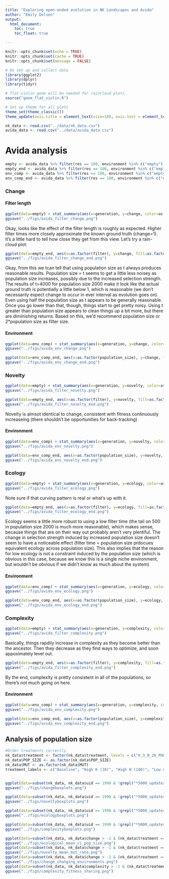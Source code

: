 ```yaml
---
title: "Exploring open-ended evolution in NK Landscapes and Avida"
author: "Emily Dolson"
output: 
  html_document:
    toc: true
    toc_float: true

---
```


```r
knitr::opts_chunk$set(echo = TRUE)
knitr::opts_chunk$set(cache = TRUE)
knitr::opts_chunk$set(message = FALSE)
```

```r
# Do set up and collect data
library(ggplot2)
library(dplyr)
library(tidyr)

# flat-violin geom will be needed for raincloud plots
source("geom_flat_violin.R")

# Set up theme for all plots
theme_set(theme_classic())
theme_update(axis.title = element_text(size=18), axis.text = element_text(size=12), legend.text = element_text(size=14), legend.title = element_text(size=14), legend.position = "bottom", strip.text = element_text(size=18))

nk_data <- read.csv("../data/nk_data.csv")
avida_data <- read.csv("../data/avida_data.csv")

```

# Avida analysis


```r
empty <- avida_data %>% filter(res == 100, environment %in% c("empty"), filter %in% c(500, 1000, 2000, 4000), fixedlength == 0)
empty_end <- avida_data %>% filter(res == 100, environment %in% c("empty"), filter %in% c(500, 1000, 2000, 4000), fixedlength == 0, generation == 200000)
env_comp <- avida_data %>% filter(res == 100, environment %in% c("empty", "l9"), filter == population_size, fixedlength == 0)
env_comp_end <- avida_data %>% filter(res == 100, environment %in% c("empty", "l9"), filter == population_size, fixedlength == 0, generation == 200000)
```

### Change

#### Filter length

```r
ggplot(data=empty) + stat_summary(aes(x=generation, y=change, color=as.factor(filter), fill=as.factor(filter)), fun.data="mean_cl_boot", geom="smooth") + facet_wrap(~population_size) + scale_x_continuous("Average Generation") + scale_y_continuous("Change") + scale_color_discrete("Filter length (t)") + scale_fill_discrete("Filter length (t)")  + geom_hline(yintercept=c(1,1), linetype="dotted")
ggsave("../figs/avida_filter_change.png")
```

Okay, looks like the effect of the filter length is roughly as expected. Higher filter times more closely approximate the known ground truth (change=1). It's a little hard to tell how close they get from this view. Let's try a rain-cloud plot:

```r
ggplot(data=empty_end, aes(x=as.factor(filter), y=change, fill=as.factor(filter))) + geom_flat_violin(position = position_nudge(x = .2, y = 0)) + geom_point(aes(color = as.factor(filter)), position = position_jitter(width = .15), alpha = 0.8) + stat_summary(fun.data="mean_cl_boot", show.legend = FALSE) + facet_wrap(~population_size, scales = "free_x") + scale_x_discrete("Filter length (t)") + scale_y_continuous("Change") + scale_color_discrete("Filter length (t)")+ scale_fill_discrete("Filter length (t)") + geom_hline(yintercept=c(1,1), linetype="dotted") + theme(legend.position="None")
ggsave("../figs/avida_filter_change_end.png")
```

Okay, from this we tcan tell that using population size as t always produces reasonable results. Population size = t seems to get a little less noisey as population size increases, possibly due to the increased selection strength. The results of t=4000 for population size 2000 make it look like the actual ground truth is potentially a little below 1, which is reasonable (we don't necessarily expect change to occur in ever interval as evolution goes on). Even using half the population size as t appears to be generally reasonable. Once you go lower than that, though, things start to get pretty noisy. Using t greater than population size appears to clean things up a bit more, but there are diminishing returns. Based on this, we'd recommend population size or 2*population size as filter size.

#### Environment
```r

ggplot(data=env_comp) + stat_summary(aes(x=generation, y=change, color=as.factor(population_size), fill=as.factor(population_size)), fun.data="mean_cl_boot", geom="smooth") + facet_wrap(~environment, scales = "free_y") + scale_x_continuous("Average Generation") + scale_y_continuous("Change") + scale_color_discrete("Population size") + scale_fill_discrete("Population size")
ggsave("../figs/avida_env_change.png")
```

```r
ggplot(data=env_comp_end, aes(x=as.factor(population_size), y=change, fill=as.factor(population_size))) + geom_flat_violin(position = position_nudge(x = .2, y = 0)) + geom_point(aes(color = as.factor(filter)), position = position_jitter(width = .15), alpha = 0.8) + stat_summary(fun.data="mean_cl_boot", show.legend = FALSE) + facet_wrap(~environment, scales = "free_x") + scale_x_discrete("Population size") + scale_y_continuous("Change") + geom_hline(yintercept=c(1,1), linetype="dotted")  + theme(legend.position="None")
ggsave("../figs/avida_env_change_end.png")
```

### Novelty
``` r
ggplot(data=empty) + stat_summary(aes(x=generation, y=novelty, color=as.factor(filter), fill=as.factor(filter)), fun.data="mean_cl_boot", geom="smooth") + facet_wrap(~population_size) + scale_x_continuous("Average Generation") + scale_y_continuous("Novelty") + scale_color_discrete("Filter length (t)")+ scale_fill_discrete("Filter length (t)")  + geom_hline(yintercept=c(1,1), linetype="dotted")
ggsave("../figs/avida_filter_novelty.png")
```

```r
ggplot(data=empty_end, aes(x=as.factor(filter), y=novelty, fill=as.factor(filter))) + geom_flat_violin(position = position_nudge(x = .2, y = 0)) + geom_point(aes(color = as.factor(filter)), position = position_jitter(width = .15), alpha = 0.8) + stat_summary(fun.data="mean_cl_boot", show.legend = FALSE) + facet_wrap(~population_size, scales = "free_x") + scale_x_discrete("Filter length (t)") + scale_y_continuous("Novelty") + scale_color_discrete("Filter length (t)")+ scale_fill_discrete("Filter length (t)") + geom_hline(yintercept=c(1,1), linetype="dotted") + theme(legend.position="None") + theme(legend.position="None")
ggsave("../figs/avida_filter_novelty_end.png")
```


Novelty is almsot identical to change, consistent with fitness continuously increaseing (there shouldn't be opportunities for back-tracking)

#### Environment
```r

ggplot(data=env_comp) + stat_summary(aes(x=generation, y=novelty, color=as.factor(population_size), fill=as.factor(population_size)), fun.data="mean_cl_boot", geom="smooth") + facet_wrap(~environment, scales = "free_y") + scale_x_continuous("Average Generation") + scale_y_continuous("Novelty") + scale_color_discrete("Population size") + scale_fill_discrete("Population size")
ggsave("../figs/avida_env_novelty.png")
```

```r
ggplot(data=env_comp_end, aes(x=as.factor(population_size), y=novelty, fill=as.factor(population_size))) + geom_flat_violin(position = position_nudge(x = .2, y = 0)) + geom_point(aes(color = as.factor(filter)), position = position_jitter(width = .15), alpha = 0.8) + stat_summary(fun.data="mean_cl_boot", show.legend = FALSE) + facet_wrap(~environment, scales = "free_x") + scale_x_discrete("Population size") + scale_y_continuous("Novelty") + geom_hline(yintercept=c(1,1), linetype="dotted")  + theme(legend.position="None")
ggsave("../figs/avida_env_novelty_end.png")
```

### Ecology
``` r
ggplot(data=empty) + stat_summary(aes(x=generation, y=ecology, color=as.factor(filter), fill=as.factor(filter)), fun.data="mean_cl_boot", geom="smooth") + facet_wrap(~population_size) + scale_x_continuous("Average Generation") + scale_y_continuous("Ecology") + scale_color_discrete("Filter length (t)")+ scale_fill_discrete("Filter length (t)")  + geom_hline(yintercept=c(1,1), linetype="dotted")
ggsave("../figs/avida_filter_ecology.png")
```

Note sure if that curving pattern is real or what's up with it.

```r
ggplot(data=empty_end, aes(x=as.factor(filter), y=ecology, fill=as.factor(filter))) + geom_flat_violin(position = position_nudge(x = .2, y = 0)) + geom_point(aes(color = as.factor(filter)), position = position_jitter(width = .15), alpha = 0.8) + stat_summary(fun.data="mean_cl_boot", show.legend = FALSE) + facet_wrap(~population_size, scales = "free_x") + scale_x_discrete("Filter length (t)") + scale_y_continuous("Ecology") + scale_color_discrete("Filter length (t)")+ scale_fill_discrete("Filter length (t)") + geom_hline(yintercept=c(1,1), linetype="dotted")  + theme(legend.position="None")
ggsave("../figs/avida_filter_ecology_end.png")
```

Ecology seems a little more robust to using a low filter time (the tail on 500 in population size 2000 is much more reasonable), which makes sense, because things that are on their way out probably aren't very plentiful. The change in selection strength induced by increased population size doesn't seem to have a noticeable effect (filter time = population size prdocues equivalent ecology across population size). This also implies that the reason for low ecology is not a constraint induced by the population size (which is obvious in this case, because we know this is a single niche environment, but wouldn't be obvious if we didn't know as much about the system)

#### Environment
```r

ggplot(data=env_comp) + stat_summary(aes(x=generation, y=ecology, color=as.factor(population_size), fill=as.factor(population_size)), fun.data="mean_cl_boot", geom="smooth") + facet_wrap(~environment, scales = "free_y") + scale_x_continuous("Average Generation") + scale_y_continuous("Ecology") + scale_color_discrete("Population size") + scale_fill_discrete("Population size")
ggsave("../figs/avida_env_ecology.png")
```

```r
ggplot(data=env_comp_end, aes(x=as.factor(population_size), y=ecology, fill=as.factor(population_size))) + geom_flat_violin(position = position_nudge(x = .2, y = 0)) + geom_point(aes(color = as.factor(filter)), position = position_jitter(width = .15), alpha = 0.8) + stat_summary(fun.data="mean_cl_boot", show.legend = FALSE) + facet_wrap(~environment, scales = "free_x") + scale_x_discrete("Population size") + scale_y_continuous("Ecology") + geom_hline(yintercept=c(1,1), linetype="dotted")  + theme(legend.position="None")
ggsave("../figs/avida_env_ecology_end.png")
```

### Complexity
``` r
ggplot(data=empty) + stat_summary(aes(x=generation, y=complexity, color=as.factor(filter), fill=as.factor(filter)), fun.data="mean_cl_boot", geom="smooth") + facet_wrap(~population_size) + scale_x_continuous("Average Generation") + scale_y_continuous("Complexity") + scale_color_discrete("Filter length (t)")+ scale_fill_discrete("Filter length (t)")
ggsave("../figs/avida_filter_complexity.png")
```

Basically, things rapdily increase in complexity as they become better than the ancestor. Then they decrease as they find ways to optimize, and soon appoximately level out.

```r
ggplot(data=empty_end, aes(x=as.factor(filter), y=complexity, fill=as.factor(filter))) + geom_flat_violin(position = position_nudge(x = .2, y = 0)) + geom_point(aes(color = as.factor(filter)), position = position_jitter(width = .15), alpha = 0.8) + stat_summary(fun.data="mean_cl_boot", show.legend = FALSE) + facet_wrap(~population_size, scales = "free_x") + scale_x_discrete("Filter length (t)") + scale_y_continuous("Complexity") + scale_color_discrete("Filter length (t)")+ scale_fill_discrete("Filter length (t)")  + theme(legend.position="None")
ggsave("../figs/avida_filter_complexity_end.png")
```

By the end, complexity is pretty consistent in all of the populations, so there's not much going on here.

#### Environment
```r

ggplot(data=env_comp) + stat_summary(aes(x=generation, y=complexity, color=as.factor(population_size), fill=as.factor(population_size)), fun.data="mean_cl_boot", geom="smooth") + facet_wrap(~environment, scales = "free_y") + scale_x_continuous("Average Generation") + scale_y_continuous("Complexity") + scale_color_discrete("Population size") + scale_fill_discrete("Population size")
ggsave("../figs/avida_env_complexity.png")
```

```r
ggplot(data=env_comp_end, aes(x=as.factor(population_size), y=complexity, fill=as.factor(population_size))) + geom_flat_violin(position = position_nudge(x = .2, y = 0)) + geom_point(aes(color = as.factor(filter)), position = position_jitter(width = .15), alpha = 0.8) + stat_summary(fun.data="mean_cl_boot", show.legend = FALSE) + facet_wrap(~environment, scales = "free_x") + scale_x_discrete("Population size") + scale_y_continuous("Complexity") + geom_hline(yintercept=c(1,1), linetype="dotted")  + theme(legend.position="None")
ggsave("../figs/avida_env_complexity_end.png")
```

## Analysis of population size




```r

#Order treatments correctly
nk_data$treatment <- factor(nk_data$treatment, levels = c("K_3_N_20_POP_200_MUT_3_standard", "K_10_N_20_POP_200_MUT_3_standard","K_3_N_100_POP_200_MUT_3_standard","K_3_N_20_POP_200_MUT_1_standard","K_3_N_20_POP_200_MUT_6_standard","K_3_N_20_POP_20_MUT_3_standard","K_3_N_20_POP_1000_MUT_3_standard","K_3_N_20_POP_200_MUT_3_changing_environment","K_3_N_20_POP_200_MUT_3_fitness_sharing","K_3_N_20_POP_200_MUT_3_standard_5000_updates","K_3_N_20_POP_200_MUT_1_standard_5000_updates","K_3_N_20_POP_200_MUT_3_changing_environment_5000_updates","K_0_N_20_POP_200_MUT_3_changing_environment_5000_updates","K_3_N_20_POP_20_MUT_3_standard_5000_updates","K_3_N_20_POP_200_MUT_6_standard_5000_updates","K_3_N_20_POP_1000_MUT_3_standard_5000_updates","K_3_N_20_POP_5000_MUT_3_standard_5000_updates","K_3_N_20_POP_200_MUT_3_fitness_sharing_5000_updates"))
nk_data$POP_SIZE <- as.factor(nk_data$POP_SIZE)
nk_data$MUT <- as.factor(nk_data$MUT)
treatment_labels <- c("Baseline", "High K (10)", "High N (100)", "Low mutation\n(1)", "High mutation\n(6)", "Small pop\n(20)", "Large pop\n(1000)", "Changing\nenvironment", "Fitness\nsharing")


ggplot(data=subset(nk_data, nk_data$uid == 1990 & !grepl("*5000_updates", nk_data$treatment)), aes(group=treatment, x=treatment)) + scale_y_continuous("Change metric") + geom_violin(aes(y=change,fill=treatment), scale = "width") + theme_classic() +scale_x_discrete("Treatment", labels=treatment_labels) + theme(axis.line.x=element_line("black"), axis.line.y=element_line("black"), legend.position="None", axis.title=element_text(size = 18), legend.text=element_text(size=14), axis.text=element_text(size=14))
ggsave("../figs/changeboxplots.png")

ggplot(data=subset(nk_data, nk_data$uid == 1990 & !grepl("*5000_updates", nk_data$treatment)), aes(group=treatment, x=treatment)) + scale_y_continuous("Novelty metric") + geom_violin(aes(y=novelty,fill=treatment), scale = "width") + theme_classic() +scale_x_discrete("Treatment", labels=treatment_labels) + theme(axis.line.x=element_line("black"), axis.line.y=element_line("black"), legend.position="None", axis.title=element_text(size = 18), legend.text=element_text(size=14), axis.text=element_text(size=14))
ggsave("../figs/noveltyboxplots.png")

ggplot(data=subset(nk_data, nk_data$uid == 1990 & !grepl("*5000_updates", nk_data$treatment)), aes(group=treatment, x=treatment)) + scale_y_continuous("Ecology metric") + geom_violin(aes(y=ecological,fill=treatment), scale = "width") + theme_classic() +scale_x_discrete("Treatment", labels=treatment_labels) + theme(axis.line.x=element_line("black"), axis.line.y=element_line("black"), legend.position="None", axis.title=element_text(size = 18), legend.text=element_text(size=14), axis.text=element_text(size=14))
ggsave("../figs/ecologyboxplots.png")

ggplot(data=subset(nk_data, nk_data$uid == 1990 & !grepl("*5000_updates", nk_data$treatment)), aes(group=treatment, x=treatment)) + geom_violin(aes(y=complexity,fill=treatment), scale = "width") + theme_classic() +scale_x_discrete("Treatment", labels=treatment_labels) + scale_y_log10("Complexity metric", breaks=c(10,20, 100)) + theme(axis.line.x=element_line("black"), axis.line.y=element_line("black"), legend.position="None", axis.title=element_text(size = 18), legend.text=element_text(size=14), axis.text=element_text(size=14))
ggsave("../figs/complexityboxplots.png")

ggplot(data=subset(nk_data, nk_data$change > -1 & (nk_data$treatment == "K_3_N_20_POP_20_MUT_3_standard_5000_updates" | nk_data$treatment == "K_3_N_20_POP_200_MUT_3_standard_5000_updates" | nk_data$treatment == "K_3_N_20_POP_1000_MUT_3_standard_5000_updates"| nk_data$treatment == "K_3_N_20_POP_5000_MUT_3_standard_5000_updates")), aes(group=POP_SIZE, x=uid)) + stat_summary(fun.data = mean_cl_boot, aes(y=ecological,color=POP_SIZE, fill=POP_SIZE), geom="smooth") + theme_classic() + theme(axis.line.x=element_line("black"), axis.line.y=element_line("black"), legend.position="bottom", axis.title=element_text(size = 18), legend.text=element_text(size=14), axis.text=element_text(size=14)) + scale_x_continuous("Generation") +scale_y_continuous("Ecology metric")  + labs(color="Population size", fill="Population size")
ggsave("../figs/ecological_mean_ci_pop_size.png")
ggplot(data=subset(nk_data, nk_data$change > -1 & (nk_data$treatment == "K_3_N_20_POP_200_MUT_1_standard_5000_updates" | nk_data$treatment == "K_3_N_20_POP_200_MUT_3_standard_5000_updates" | nk_data$treatment == "K_3_N_20_POP_200_MUT_6_standard_5000_updates")), aes(group=treatment, x=uid)) + stat_summary(fun.data = mean_cl_boot, aes(y=novelty,color=MUT, fill=MUT), geom="smooth") + theme_classic() + theme(axis.line.x=element_line("black"), axis.line.y=element_line("black"), legend.position="bottom", axis.title=element_text(size = 18), legend.text=element_text(size=14), axis.text=element_text(size=14))+ scale_x_continuous("Generation") + scale_y_continuous("Novelty metric") + labs(color="Mutation rate", fill="Mutation rate")
ggsave("../figs/novelty_mean_mut_rate.png")
ggplot(data=subset(nk_data, nk_data$change > -1 & (nk_data$treatment == "K_3_N_20_POP_200_MUT_3_changing_environment_5000_updates" | nk_data$treatment == "K_3_N_20_POP_200_MUT_3_standard_5000_updates" | nk_data$treatment == "K_3_N_20_POP_200_MUT_3_fitness_sharing_5000_updates")), aes(group=treatment, x=uid)) + stat_summary(fun.data = mean_cl_boot, aes(y=change,color=treatment, fill=treatment), geom="smooth") + theme_classic() + theme(axis.line.x=element_line("black"), axis.line.y=element_line("black"), axis.title=element_text(size = 18), legend.text=element_text(size=14), axis.text=element_text(size=14), legend.position="bottom")+ scale_y_continuous("Change metric") + scale_x_continuous("Generation")  + scale_color_discrete("Treatment ", labels=c("Baseline", "Changing environment", "Fitness sharing")) + scale_fill_discrete("Treatment ",labels=c("Baseline", "Changing environment", "Fitness sharing"))
ggsave("../figs/change_changing_environments.png")
ggplot(data=subset(nk_data, nk_data$complexity > -1 & (nk_data$treatment == "K_3_N_20_POP_200_MUT_3_standard_5000_updates" | nk_data$treatment == "K_3_N_20_POP_200_MUT_3_fitness_sharing_5000_updates")), aes(group=treatment, x=uid)) + stat_summary(fun.data = mean_cl_boot, aes(y=complexity,color=treatment, fill=treatment), geom="smooth") + theme_classic() + theme(axis.line.x=element_line("black"), axis.line.y=element_line("black"), axis.title=element_text(size = 18), legend.text=element_text(size=14), axis.text=element_text(size=14), legend.position="bottom")+ scale_y_continuous("Complexity metric") + scale_x_continuous("Generation")  + scale_color_discrete("Treatment ", labels=c("Baseline", "Fitness sharing")) + scale_fill_discrete("Treatment ",labels=c("Baseline", "Fitness sharing"))
ggsave("../figs/complexity_fitness_sharing.png")
```